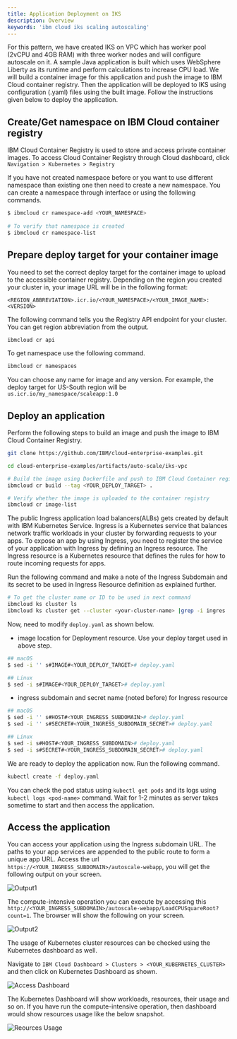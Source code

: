 ```yaml
---
title: Application Deployment on IKS
description: Overview
keywords: 'ibm cloud iks scaling autoscaling'
---
```


For this pattern, we have created IKS on VPC which has worker pool (2vCPU and 4GB RAM) with three worker nodes and will configure autoscale on it. A sample Java application is built which uses WebSphere Liberty as its runtime and perform calculations to increase CPU load. We will build a container image for this application and push the image to IBM Cloud container registry. Then the application will be deployed to IKS using configuration (.yaml) files using the built image.
Follow the instructions given below to deploy the application.

## Create/Get namespace on IBM Cloud container registry

IBM Cloud Container Registry is used to store and access private container images. To access Cloud Container Registry through Cloud dashboard, click `Navigation > Kubernetes > Registry`

If you have not created namespace before or you want to use different namespace than existing one then need to create a new namespace. You can create a namespace through interface or using the following commands.

```bash
$ ibmcloud cr namespace-add <YOUR_NAMESPACE>
 
# To verify that namespace is created
$ ibmcloud cr namespace-list
```

## Prepare deploy target for your container image

You need to set the correct deploy target for the container image to upload to the accessible container registry. Depending on the region you created your cluster in, your image URL will be in the following format:

```
<REGION_ABBREVIATION>.icr.io/<YOUR_NAMESPACE>/<YOUR_IMAGE_NAME>:<VERSION>
```

The following command tells you the Registry API endpoint for your cluster. You can get region abbreviation from the output.

```bash
ibmcloud cr api
```

To get namespace use the following command.

```bash
ibmcloud cr namespaces
```

You can choose any name for image and any version. For example, the deploy target for US-South region will be `us.icr.io/my_namespace/scaleapp:1.0`


## Deploy an application

Perform the following steps to build an image and push the image to IBM Cloud Container Registry.

```bash
git clone https://github.com/IBM/cloud-enterprise-examples.git

cd cloud-enterprise-examples/artifacts/auto-scale/iks-vpc

# Build the image using Dockerfile and push to IBM Cloud Container registry
ibmcloud cr build --tag <YOUR_DEPLOY_TARGET> .

# Verify whether the image is uploaded to the container registry
ibmcloud cr image-list
```

The public Ingress application load balancers(ALBs) gets created by default with IBM Kubernetes Service. Ingress is a Kubernetes service that balances network traffic workloads in your cluster by forwarding requests to your apps. To expose an app by using Ingress, you need to register the service of your application with Ingress by defining an Ingress resource. The Ingress resource is a Kubernetes resource that defines the rules for how to route incoming requests for apps.

Run the following command and make a note of the Ingress Subdomain and its secret to be used in Ingress Resource definition as explained further.

```bash
# To get the cluster name or ID to be used in next command
ibmcloud ks cluster ls
ibmcloud ks cluster get --cluster <your-cluster-name> |grep -i ingres
```

Now, need to modify `deploy.yaml` as shown below.

- image location for Deployment resource. Use your deploy target used in above step.

```bash 
## macOS
$ sed -i '' s#IMAGE#<YOUR_DEPLOY_TARGET># deploy.yaml

## Linux
$ sed -i s#IMAGE#<YOUR_DEPLOY_TARGET># deploy.yaml
```

- ingress subdomain and secret name (noted before) for Ingress resource
```bash
## macOS
$ sed -i '' s#HOST#<YOUR_INGRESS_SUBDOMAIN># deploy.yaml
$ sed -i '' s#SECRET#<YOUR_INGRESS_SUBDOMAIN_SECRET># deploy.yaml

## Linux
$ sed -i s#HOST#<YOUR_INGRESS_SUBDOMAIN># deploy.yaml
$ sed -i s#SECRET#<YOUR_INGRESS_SUBDOMAIN_SECRET># deploy.yaml
```

We are ready to deploy the application now. Run the following command.

```bash
kubectl create -f deploy.yaml
```

You can check the pod status using `kubectl get pods` and its logs using `kubectl logs <pod-name>` command. 
Wait for 1-2 minutes as server takes sometime to start and then access the application.

## Access the application

You can access your application using the Ingress subdomain URL. The paths to your app services are appended to the public route to form a unique app URL. Access the url `https://<YOUR_INGRESS_SUBDOMAIN>/autoscale-webapp`, you will get the following output on your screen.

![Output1](./images/output1.png)

The compute-intensive operation you can execute by accessing this `http://<YOUR_INGRESS_SUBDOMAIN>/autoscale-webapp/LoadCPUSquareRoot?count=1`.
The browser will show the following on your screen.

![Output2](./images/output2.png)

The usage of Kubernetes cluster resources can be checked using the Kubernetes dashboard as well.

Navigate to `IBM Cloud Dashboard > Clusters > <YOUR_KUBERNETES_CLUSTER>` and then click on Kubernetes Dashboard as shown.

![Access Dashboard](./images/access-dashboard.png)

The Kubernetes Dashboard will show workloads, resources, their usage and so on. If you have run the compute-intensive operation, then dashboard would show resources usage like the below snapshot.

![Reources Usage](./images/resource-usage.png)
